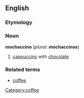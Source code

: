 ==English==
===Etymology===

===Noun===
'''mochaccino''' (''plural'': '''mochaccinos''')
# [[cappuccino]] with [[chocolate]]

===Related terms===
*[[coffee]]
[[Category:coffee]]